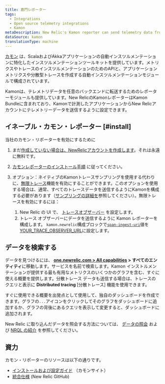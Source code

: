 ```yaml
---
title: 嘉門レポーター
tags:
  - Integrations
  - Open source telemetry integrations
  - Kamon
metaDescription: New Relic's Kamon reporter can send telemetry data from your Kamon-instrumented applications to your New Relic account.
dataSource: kamon
translationType: machine
---
```


[カモン](https://kamon.io/) は、ScalaおよびAkkaアプリケーションの自動インスツルメンテーションに特化したインスツルメンテーションツールキットを提供しています。メトリクスやトレースのインスツルメンテーションのためのAPIと、アプリケーションメトリクスや分散型トレースを作成する自動インスツルメンテーションモジュールで構成されています。

Kamonは、テレメトリデータを任意のバックエンドに転送するためのレポーターモジュールも提供しています。New RelicのKamonレポーターはKamon Bundleに含まれており、Kamonで計測したアプリケーションからNew Relicアカウントにテレメトリーデータを送信するように設定できます。

## イネーブル・カモン・レポーター [#install]

当社のカモン・リポーターを有効にするために

1. まだ[作成していない場合は、NewRelicアカウントを作成します](https://newrelic.com/signup)。それは永遠に無料です。

2. [カモンレポーターのインストール手順](https://kamon.io/docs/latest/reporters/newrelic/) に従ってください。

3. オプション：ネイティブのKamonトレースサンプリングを使用する代わりに、[無限トレース](/docs/introduction-infinite-tracing)機能を有効にすることができます。このオプションを使用する場合は、通常、すべてのトレースデータを送信するようにKamonを構成する必要があります（[サンプリングの詳細を](/docs/distributed-tracing/concepts/how-new-relic-distributed-tracing-works)参照してください）。無限トレースを有効にするには：

   1. New Relic の UI で、 [トレースオブザーバー](/docs/infinite-tracing-set-trace-observer#set-up) を設定します。
   2. トレース オブザーバーにデータを送信するように Kamon レポーターを構成します。 `kamon.newrelic`構成ブロックで[`span-ingest-uri`](https://kamon.io/docs/latest/reporters/newrelic/)値を[YOUR_TRACE_OBSERVER_URL](/docs/infinite-tracing-set-trace-observer#ui-endpoints)に設定します。

<InstallFeedback/>

## データを検索する

データを見つけるには、 **[one.newrelic.com > All capabilities](https://one.newrelic.com/all-capabilities) > すべてのエンティティ**に移動します。サービスを名前で検索します。Kamon インストルメンテーションが提供する最も有用なメトリクスのいくつかのグラフを含む、すぐに使える概要を提供します。分散トレース データも送信する場合は、トレースのクエリと表示に **Distributed tracing** \[分散トレース] 機能を使用できます。

すぐに使用できる概要を出発点として使用して、独自のダッシュボードを作成できます。グラフの`...`アイコンをクリックしてそのグラフをダッシュボードに追加するか、グラフの背後にあるクエリを表示して変更すると、ダッシュボードに追加されます。

New Relic に取り込んだデータを照会する方法については、 [データの照会](/docs/using-new-relic/data/understand-data/query-new-relic-data) および [NRQL の紹介](/docs/query-data/nrql-new-relic-query-language/getting-started/introduction-nrql) を参照してください。

## 資力

カモン・リポーターのリソースは以下の通りです。

* [インストールおよび設定ガイド](https://kamon.io/docs/latest/reporters/newrelic/) （カモンサイト）
* [統合仕様](https://github.com/newrelic/newrelic-exporter-specs/tree/master/kamon) (New Relic GitHub)